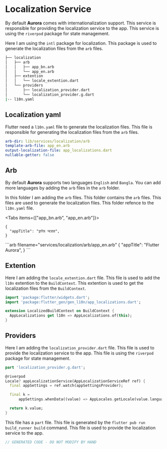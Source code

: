 # Localization Service

By default **Aurora** comes with internationalization support. This service is responsible for providing the localization service to the app. This service is using the `riverpod` package for state management.

Here I am using the `intl` package for localization. This package is used to generate the localization files from the `arb` files.

```bash
├── localization
│   ├── arb
│   │   ├── app_bn.arb
│   │   └── app_en.arb
│   ├── extention
│   │   └── locale_extention.dart
│   └── providers
│       ├── localization_provider.dart
│       └── localization_provider.g.dart
|-- l10n.yaml
```

## Localization yaml

Flutter need a `l10n.yaml` file to generate the localization files. This file is responsible for generating the localization files from the `arb` files.

```yaml filename="l10n.yaml"
arb-dir: lib/services/localization/arb
template-arb-file: app_en.arb
output-localization-file: app_localizations.dart
nullable-getter: false
```

## Arb

By default **Aurora** supports two languages `English` and `Bangla`. You can add more languages by adding the `arb` files in the `arb` folder.

In this folder I am adding the `arb` files. This folder contains the `arb` files. This files are used to generate the localization files. This folder refence to the `l10n.yaml` file.


<Tabs items={["app_bn.arb", "app_en.arb"]}>
  <Tab>
```arb filename="services/localization/arb/app_bn.arb"
{
  "appTitle": "ফ্লাটার অরোরা",
}
```
</Tab>

  <Tab>
```arb filename="services/localization/arb/app_en.arb"
{
  "appTitle": "Flutter Aurora",
}
```
</Tab>
</Tabs>

## Extention

Here I am adding the `locale_extention.dart` file. This file is used to add the `l10n` extention to the `BuildContext`. This extention is used to get the localization files from the `BuildContext`.

```dart filename="services/localization/extention/locale_extention.dart"
import 'package:flutter/widgets.dart';
import 'package:flutter_gen/gen_l10n/app_localizations.dart';

extension LocalizedBuildContext on BuildContext {
  AppLocalizations get l10n => AppLocalizations.of(this);
}
```

## Providers

Here I am adding the `localization_provider.dart` file. This file is used to provide the localization service to the app. This file is using the `riverpod` package for state management.

```dart filename="services/localization/providers/localization_provider.dart"
part 'localization_provider.g.dart';

@riverpod
Locale? appLocalizationService(AppLocalizationServiceRef ref) {
  final appSettings = ref.watch(appSettingsProvider);

  final k =
      appSettings.whenData((value) => AppLocales.getLocale(value.language));

  return k.value;
}
```

This file has a `part` file. This file is generated by the `flutter pub run build_runner build` command. This file is used to provide the localization service to the app.

```dart filename="services/localization/providers/localization_provider.g.dart"
// GENERATED CODE - DO NOT MODIFY BY HAND
```
